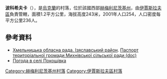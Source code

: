 {{coord|50|2|47|N|26|40|2|E|scale:100000|display=title}}

'''波科希夫卡'''（{{lang-uk|Покощівка}}），是[[烏克蘭|烏克蘭]]的村落，位於該國西部[[赫梅利尼茨基州|赫梅利尼茨基州]]，由[[伊賈斯拉夫區|伊賈斯拉夫區]]負責管轄，面積1.2平方公里，海拔高度243米，2001年人口254，人口密度每平方公里236人。

==參考資料==
* [https://web.archive.org/web/20160306105422/http://oblrada.km.ua/district/show/15 Хмельницька обласна рада. Ізяславський район]. [https://web.archive.org/web/20141227090628/http://oblrada.km.ua/userfiles/%D0%9F%D0%B0%D1%81%D0%BF%D0%BE%D1%80%D1%82%20%D0%9C%D0%B8%D1%85%D0%BD%D1%96%D0%B2_2011.doc Паспорт територіальної громади Михнівської сільської ради (doc)]
* [http://weather.in.ua/ua/hmel'nickaja/21049 Погода в селі Покощівка]{{Wayback|url=http://weather.in.ua/ua/hmel%27nickaja/21049 |date=20111220130942 }}

{{DEFAULTSORT:Покощівка}}
[[Category:赫梅利尼茨基州村落|Category:赫梅利尼茨基州村落]]
[[Category:伊賈斯拉夫區村落|Category:伊賈斯拉夫區村落]]


{{Khmelnytskyi-geo-stub}}